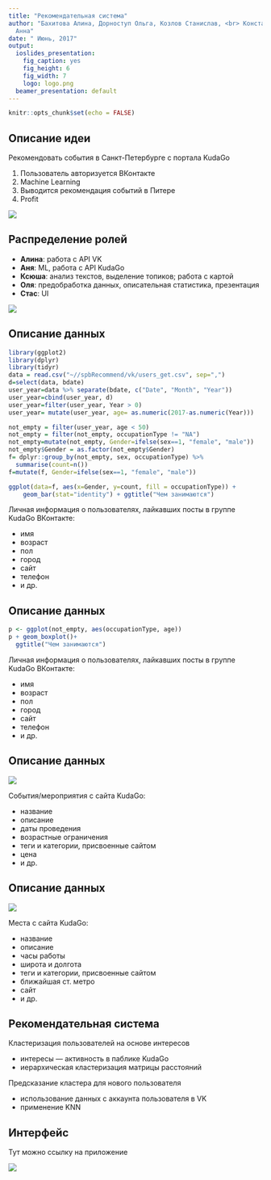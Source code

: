 ```yaml
---
title: "Рекомендательная система"
author: "Бахитова Алина, Дорноступ Ольга, Козлов Станислав, <br> Константинова Ксения, Смирнова
  Анна"
date: " Июнь, 2017"
output:
  ioslides_presentation:
    fig_caption: yes
    fig_height: 6
    fig_width: 7
    logo: logo.png
  beamer_presentation: default
---
```


```r
knitr::opts_chunk$set(echo = FALSE)
```

## Описание идеи

Рекомендовать события в Санкт-Петербурге с портала KudaGo

1. Пользователь авторизуется ВКонтакте
2. Machine Learning
2. Выводится рекомендация событий в Питере
3. Profit

<div class="centered">
![](mem.jpeg)
</div>
  
## Распределение ролей

- <b>Алина</b>: работа с API VK 
- <b>Аня</b>: ML, работа с API KudaGo
- <b>Ксюша</b>: анализ текстов, выделение топиков; работа с картой
- <b>Оля</b>: предобработка данных, описательная статистика, презентация
- <b>Стас</b>: UI

<div class="centered">
![](team2.jpg)

</div>

## Описание данных

```r
library(ggplot2)
library(dplyr)
library(tidyr)
data = read.csv("~//spbRecommend/vk/users_get.csv", sep=",")
d=select(data, bdate)
user_year=data %>% separate(bdate, c("Date", "Month", "Year"))
user_year=cbind(user_year, d)
user_year=filter(user_year, Year > 0)
user_year= mutate(user_year, age= as.numeric(2017-as.numeric(Year)))

not_empty = filter(user_year, age < 50)
not_empty = filter(not_empty, occupationType != "NA")
not_empty=mutate(not_empty, Gender=ifelse(sex==1, "female", "male"))
not_empty$Gender = as.factor(not_empty$Gender)
f= dplyr::group_by(not_empty, sex, occupationType) %>%
  summarise(count=n())
f=mutate(f, Gender=ifelse(sex==1, "female", "male"))
```


<div class="columns-2">

```r
ggplot(data=f, aes(x=Gender, y=count, fill = occupationType)) +
    geom_bar(stat="identity") + ggtitle("Чем занимаются")
```
  
Личная информация о пользователях, лайкавших посты в группе KudaGo ВКонтакте: 

  - имя
  - возраст
  - пол 
  - город
  - сайт
  - телефон
  - и др.

</div>

## Описание данных

<div class="columns-2">

```r
p <- ggplot(not_empty, aes(occupationType, age))
p + geom_boxplot()+ 
  ggtitle("Чем занимаются")
```
  
Личная информация о пользователях, лайкавших посты в группе KudaGo ВКонтакте: 

  - имя
  - возраст
  - пол 
  - город
  - сайт
  - телефон
  - и др.

</div>

## Описание данных

<div class="columns-2">

![](events_init.jpg)

События/мероприятия с сайта KudaGo:
 
  - название
  - описание
  - даты проведения
  - возрастные ограничения
  - теги и категории, присвоенные сайтом
  - цена 
  - и др.
</div>


## Описание данных

<div class="columns-2">
  ![](map_places.png)

Места с сайта KudaGo:

  - название
  - описание
  - часы работы
  - широта и долгота
  - теги и категории, присвоенные сайтом
  - ближайшая ст. метро 
  - сайт 
  - и др.
</div>

## Рекомендательная система

Кластеризация пользователей на основе интересов

- интересы --- активность в паблике KudaGo
- иерархическая клаcтеризация матрицы расстояний


Предсказание кластера для нового пользователя

- использование данных с аккаунта пользователя в VK
- применение KNN


## Интерфейс

Тут можно ссылку на приложение

<div class="centered">
![](cdelal.png)
</div>
